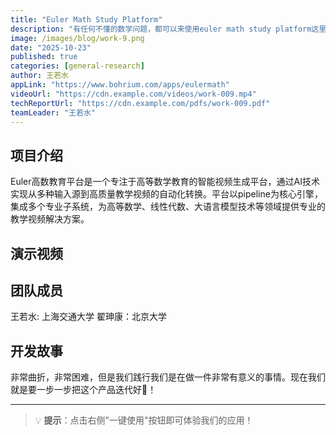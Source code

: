```yaml
---
title: "Euler Math Study Platform"
description: "有任何不懂的数学问题，都可以来使用euler math study platform这里有最丰富的课程，以及根据图片讲题功能。"
image: /images/blog/work-9.png
date: "2025-10-23"
published: true
categories: [general-research]
author: 王若水
appLink: "https://www.bohrium.com/apps/eulermath"
videoUrl: "https://cdn.example.com/videos/work-009.mp4"
techReportUrl: "https://cdn.example.com/pdfs/work-009.pdf"
teamLeader: "王若水"
---
```


## 项目介绍

Euler高数教育平台是一个专注于高等数学教育的智能视频生成平台，通过AI技术实现从多种输入源到高质量教学视频的自动化转换。平台以pipeline为核心引擎，集成多个专业子系统，为高等数学、线性代数、大语言模型技术等领域提供专业的教学视频解决方案。

## 演示视频

<VideoPlayer
  src="https://cdn.example.com/videos/work-009.mp4"
  poster="/images/blog/work-9.png"
/>

## 团队成员

王若水: 上海交通大学
翟珅康：北京大学

## 开发故事

非常曲折，非常困难，但是我们践行我们是在做一件非常有意义的事情。现在我们就是要一步一步把这个产品迭代好🔁！

---

> 💡 **提示**：点击右侧"一键使用"按钮即可体验我们的应用！
